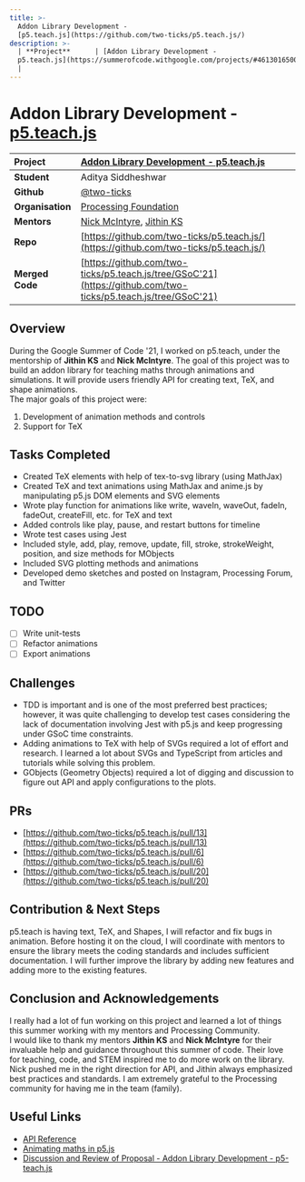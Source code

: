 ```yaml
---
title: >-
  Addon Library Development -
  [p5.teach.js](https://github.com/two-ticks/p5.teach.js/)
description: >-
  | **Project**      | [Addon Library Development -
  p5.teach.js](https://summerofcode.withgoogle.com/projects/#4613016500305920)     
  |
---
```

# Addon Library Development - [p5.teach.js](https://github.com/two-ticks/p5.teach.js/)

| **Project**      | [Addon Library Development - p5.teach.js](https://summerofcode.withgoogle.com/projects/#4613016500305920)      |
| :--------------- | :------------------------------------------------------------------------------------------------------------- |
| **Student**      | Aditya Siddheshwar                                                                                             |
| **Github**       | [@two-ticks](https://github.com/two-ticks)                                                                     |
| **Organisation** | [Processing Foundation](https://processingfoundation.org/)                                                     |
| **Mentors**      | [Nick McIntyre](https://github.com/nickmcintyre), [Jithin KS](https://github.com/JithinKS97)                   |
| **Repo**         | [https://github.com/two-ticks/p5.teach.js/](https://github.com/two-ticks/p5.teach.js/)                         |
| **Merged Code**  | [https://github.com/two-ticks/p5.teach.js/tree/GSoC'21](https://github.com/two-ticks/p5.teach.js/tree/GSoC'21) |

## Overview

During the Google Summer of Code '21, I worked on p5.teach, under the mentorship of **Jithin KS** and **Nick McIntyre**. The goal of this project was to build an addon library for teaching maths through animations and simulations. It will provide users friendly API for creating text, TeX, and shape animations.\
The major goals of this project were:

1. Development of animation methods and controls
2. Support for TeX

## Tasks Completed

* Created TeX elements with help of tex-to-svg library (using MathJax)
* Created TeX and text animations using MathJax and anime.js by manipulating p5.js DOM elements and SVG elements
* Wrote play function for animations like write, waveIn, waveOut, fadeIn, fadeOut, createFill, etc. for TeX and text
* Added controls like play, pause, and restart buttons for timeline
* Wrote test cases using Jest
* Included style, add, play, remove, update, fill, stroke, strokeWeight, position, and size methods for MObjects
* Included SVG plotting methods and animations
* Developed demo sketches and posted on Instagram, Processing Forum, and Twitter

## TODO

* [ ] Write unit-tests
* [ ] Refactor animations
* [ ] Export animations

## Challenges

* TDD is important and is one of the most preferred best practices; however, it was quite challenging to develop test cases considering the lack of documentation involving Jest with p5.js and keep progressing under GSoC time constraints.
* Adding animations to TeX with help of SVGs required a lot of effort and research.  I learned a lot about SVGs and TypeScript from articles and tutorials while solving this problem.
* GObjects (Geometry Objects) required a lot of digging and discussion to figure out API and apply configurations to the plots.

## PRs

* [https://github.com/two-ticks/p5.teach.js/pull/13](https://github.com/two-ticks/p5.teach.js/pull/13)
* [https://github.com/two-ticks/p5.teach.js/pull/6](https://github.com/two-ticks/p5.teach.js/pull/6)
* [https://github.com/two-ticks/p5.teach.js/pull/20](https://github.com/two-ticks/p5.teach.js/pull/20)

## Contribution & Next Steps

p5.teach is having text, TeX, and Shapes, I will refactor and fix bugs in animation. Before hosting it on the cloud, I will coordinate with mentors to ensure the library meets the coding standards and includes sufficient documentation. I will further improve the library by adding new features and adding more to the existing features.

## Conclusion and Acknowledgements

I really had a lot of fun working on this project and learned a lot of things this summer working with my mentors and Processing Community.\
I would like to thank my mentors **Jithin KS** and **Nick McIntyre** for their invaluable help and guidance throughout this summer of code. Their love for teaching, code, and STEM inspired me to do more work on the library. Nick pushed me in the right direction for API, and Jithin always emphasized best practices and standards. I am extremely grateful to the Processing community for having me in the team (family).

## Useful Links

* [API Reference](https://github.com/two-ticks/p5.teach.js/blob/GSoC'21/api_reference/)
* [Animating maths in p5.js](https://discourse.processing.org/t/animating-maths-in-p5-js/31583)
* [Discussion and Review of Proposal - Addon Library Development - p5-teach.js](https://discourse.processing.org/t/discussion-and-review-of-proposal-addon-library-development-p5-teach-js/29065)

